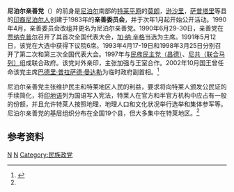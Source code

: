 '''尼泊尔亲善党'''（{{lang-ne|'''नेपाल सदभावना पार्टी'''}}）的前身是[[尼泊尔|尼泊尔]]南部的[[特莱平原|特莱平原]]的[[莫朗|莫朗]]，[[逊沙里|逊沙里]]，[[萨普塔里|萨普塔里]]等县的[[印裔尼泊尔人|印裔尼泊尔人]]创建于1983年的'''亲善委员会'''，并于次年1月起开始公开活动。1990年4月，亲善委员会改组并更名为尼泊尔亲善党。1990年6月29-30日，亲善党在[[贾纳克普尔|贾纳克普尔]]召开了其首次全国代表大会，[[加·纳·辛格|加·纳·辛格]]当选为主席。1991年5月12日，该党在大选中获得下议院6席。1993年4月17-19日和1998年3月25日分别召开了第二次和第三次全国代表大会。1997年与[[民族民主党（昌德）|民族民主党（昌德）]]、[[尼共（联合马列）|尼共（联合马列）]]组成联合政府。该党对外亲印，主张加强与王室合作。2002年10月国王曾任命该党主席[[巴德里·普拉萨德·曼达勒|巴德里·普拉萨德·曼达勒]]为临时政府副首相。<ref name="尼泊尔">{{cite book|author=王宏纬 |page=P164|title=《尼泊尔》 |year=2004年 |publisher=社会科学文献出版社 |location=北京 |isbn=7801499344 }}</ref>

尼泊尔亲善党主张维护民主和特莱地区人民的利益，要求将向特莱人颁发公民证的手续简化，将[[印地语|印地语]]列为国语写入宪法，特莱人在官方和半官方机构中应占有一般的份额，并且允许特莱人按照地理，地理人口和文化状况举行选举和集体参军等。尼泊尔亲善党的基层组织分布在全国19个县，但大多集中在特莱地区。<ref name="尼泊尔" />

==参考资料==
{{reflist}}

[[Category:尼泊爾政黨|N]]
[[Category:1983年建立的政黨|N]]
[[Category:民族政党|Category:民族政党]]